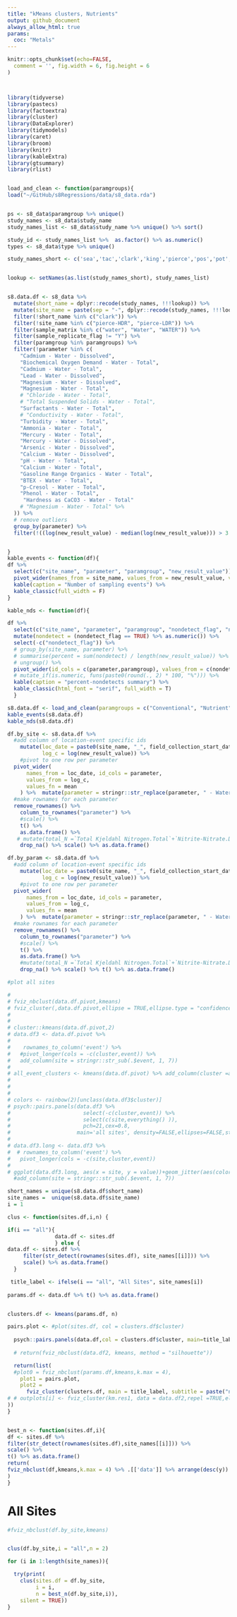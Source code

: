 ```yaml
---
title: "kMeans clusters, Nutrients"
output: github_document
always_allow_html: true
params:
  coc: "Metals"
---
```


```r

knitr::opts_chunk$set(echo=FALSE,
  comment = '', fig.width = 6, fig.height = 6
)



library(tidyverse)
library(pastecs)
library(factoextra)
library(cluster)
library(DataExplorer)
library(tidymodels)
library(caret)
library(broom)
library(knitr)
library(kableExtra)
library(gtsummary)
library(rlist)


load_and_clean <- function(paramgroups){
load("~/GitHub/s8Regressions/data/s8_data.rda")


ps <- s8_data$paramgroup %>% unique()
study_names <- s8_data$study_name
study_names_list <- s8_data$study_name %>% unique() %>% sort()

study_id <- study_names_list %>%  as.factor() %>% as.numeric()
types <- s8_data$type %>% unique()

study_names_short <- c('sea','tac','clark','king','pierce','pos','pot','sno')


lookup <- setNames(as.list(study_names_short), study_names_list)


s8.data.df <- s8_data %>%
  mutate(short_name = dplyr::recode(study_names, !!!lookup)) %>%
  mutate(site_name = paste(sep = "-", dplyr::recode(study_names, !!!lookup), type)) %>%
  filter(!short_name %in% c("clark")) %>%
  filter(!site_name %in% c("pierce-HDR", "pierce-LDR")) %>%
  filter(sample_matrix %in% c("water", "Water", "WATER")) %>%
  filter(sample_replicate_flag != "Y") %>%
  filter(paramgroup %in% paramgroups) %>%
  filter(!parameter %in% c(
    "Cadmium - Water - Dissolved",
    "Biochemical Oxygen Demand - Water - Total",
    "Cadmium - Water - Total",
    "Lead - Water - Dissolved",
    "Magnesium - Water - Dissolved",
    "Magnesium - Water - Total",
    # "Chloride - Water - Total",
    # "Total Suspended Solids - Water - Total",
    "Surfactants - Water - Total",
    # "Conductivity - Water - Total",
    "Turbidity - Water - Total",
    "Ammonia - Water - Total",
    "Mercury - Water - Total", 
    "Mercury - Water - Dissolved", 
    "Arsenic - Water - Dissolved",
    "Calcium - Water - Dissolved",
    "pH - Water - Total", 
    "Calcium - Water - Total", 
    "Gasoline Range Organics - Water - Total",
    "BTEX - Water - Total",
    "p-Cresol - Water - Total",
    "Phenol - Water - Total",
     "Hardness as CaCO3 - Water - Total"
    # "Magnesium - Water - Total" %>%
  )) %>%  
  # remove outliers
  group_by(parameter) %>%
  filter(!((log(new_result_value) - median(log(new_result_value))) > 3 * sd(log(new_result_value)))) %>% ungroup()


}
kable_events <- function(df){
df %>%
  select(c("site_name", "parameter", "paramgroup", "new_result_value")) %>%
  pivot_wider(names_from = site_name, values_from = new_result_value, values_fn = length) %>%
  kable(caption = "Number of sampling events") %>%
  kable_classic(full_width = F)
}

kable_nds <- function(df){

df %>%
  select(c("site_name", "parameter", "paramgroup", "nondetect_flag", "new_result_value")) %>%
  mutate(nondetect = (nondetect_flag == TRUE) %>% as.numeric()) %>%
  select(-c("nondetect_flag")) %>%
  # group_by(site_name, parameter) %>%
  # summarise(percent = sum(nondetect) / length(new_result_value)) %>%
  # ungroup() %>%
  pivot_wider(id_cols = c(parameter,paramgroup), values_from = c(nondetect), names_from = site_name,values_fn = sum) %>%
  # mutate_if(is.numeric, funs(paste0(round(., 2) * 100, "%"))) %>%
  kable(caption = "percent-nondetects summary") %>%
  kable_classic(html_font = "serif", full_width = T)
  }

```

```r

s8.data.df <- load_and_clean(paramgroups = c("Conventional", "Nutrient"))#,"Metal"))
kable_events(s8.data.df)
kable_nds(s8.data.df)
```

```r

df.by_site <- s8.data.df %>%
  #add column of location-event specific ids 
    mutate(loc_date = paste0(site_name, "_", field_collection_start_date), 
           log_c = log(new_result_value)) %>%
    #pivot to one row per parameter  
  pivot_wider(
      names_from = loc_date, id_cols = parameter,
      values_from = log_c,
      values_fn = mean
    ) %>%  mutate(parameter = stringr::str_replace(parameter, " - Water - ", ".")) %>%
  #make rownames for each parameter  
  remove_rownames() %>%
    column_to_rownames("parameter") %>%
    #scale() %>% 
    t() %>%
    as.data.frame() %>%
   # mutate(total_N =`Total Kjeldahl Nitrogen.Total`+`Nitrite-Nitrate.Dissolved` ) %>% log() %>% 
    drop_na() %>% scale() %>% as.data.frame() 

df.by_param <- s8.data.df %>%
  #add column of location-event specific ids 
    mutate(loc_date = paste0(site_name, "_", field_collection_start_date), 
           log_c = log(new_result_value)) %>%
    #pivot to one row per parameter  
  pivot_wider(
      names_from = loc_date, id_cols = parameter,
      values_from = log_c,
      values_fn = mean
    ) %>%  mutate(parameter = stringr::str_replace(parameter, " - Water - ", ".")) %>%
  #make rownames for each parameter  
  remove_rownames() %>%
    column_to_rownames("parameter") %>%
    #scale() %>% 
    t() %>%
    as.data.frame() %>%
    #mutate(total_N =`Total Kjeldahl Nitrogen.Total`+`Nitrite-Nitrate.Dissolved` ) %>% log() %>% 
    drop_na() %>% scale() %>% t() %>% as.data.frame()


```

```r

#plot all sites

# 
# fviz_nbclust(data.df.pivot,kmeans)
# fviz_cluster(,data.df.pivot,ellipse = TRUE,ellipse.type = "confidence",labelsize = 2)
# 
# 
# cluster::kmeans(data.df.pivot,2)
# data.df3 <- data.df.pivot %>%
# 
#    rownames_to_column('event') %>%
#   #pivot_longer(cols = -c(cluster,event)) %>%
#   add_column(site = stringr::str_sub(.$event, 1, 7))
# 
# all_event_clusters <- kmeans(data.df.pivot) %>% add_column(cluster =as.factor(.$cluster))
# 
# 
# 
# colors <- rainbow(2)[unclass(data.df3$cluster)]
# psych::pairs.panels(data.df3 %>%
#                       select(-c(cluster,event)) %>%
#                       select(c(site,everything() )),
#                       pch=21,cex=0.8,
#                     main='all sites', density=FALSE,ellipses=FALSE,stars=TRUE,cex.cor=1,bg=colors)
# 
# data.df3.long <- data.df3 %>%
#  # rownames_to_column('event') %>%
#   pivot_longer(cols = -c(site,cluster,event))
# 
# ggplot(data.df3.long, aes(x = site, y = value))+geom_jitter(aes(color = cluster))
  #add_column(site = stringr::str_sub(.$event, 1, 7))
```

```r
short_names = unique(s8.data.df$short_name)
site_names =  unique(s8.data.df$site_name)
i = 1

clus <- function(sites.df,i,n) {

if(i == "all"){
               data.df <- sites.df
               } else { 
data.df <- sites.df %>%
     filter(str_detect(rownames(sites.df), site_names[[i]])) %>%
     scale() %>% as.data.frame()
  }

 title_label <- ifelse(i == "all", "All Sites", site_names[i])
 
params.df <- data.df %>% t() %>% as.data.frame()


clusters.df <- kmeans(params.df, n)

pairs.plot <- #plot(sites.df, col = clusters.df$cluster)
  
  psych::pairs.panels(data.df,col = clusters.df$cluster, main=title_label,method = 'spearman', lm = TRUE, density=FALSE,ellipses=FALSE,stars=TRUE)#cex.cor=1,
                     
  # return(fviz_nbclust(data.df2, kmeans, method = "silhouette"))

  return(list(
  #plot0 = fviz_nbclust(params.df,kmeans,k.max = 4), 
    plot1 = pairs.plot,
    plot2 =
      fviz_cluster(clusters.df, main = title_label, subtitle = paste("n =", ncol(params.df), ", k = ",n), data = params.df, repel = TRUE, show.clust.cent = FALSE, ellipse.type = "confidence", ellipse.level = 0.90)
# # outplots[i] <- fviz_cluster(km.res1, data = data.df2,repel =TRUE,ellipse.type = "convex",show.clust.cent = FALSE)
))
}



```
```r
best_n <- function(sites.df,i){
df <- sites.df %>%
filter(str_detect(rownames(sites.df),site_names[[i]])) %>%
scale() %>%
t() %>% as.data.frame()
return(
fviz_nbclust(df,kmeans,k.max = 4) %>% .[['data']] %>% arrange(desc(y)) %>% .[1,'clusters'] %>% as.numeric()
)
}

```

# All Sites 

```r

#fviz_nbclust(df.by_site,kmeans)


clus(df.by_site,i = "all",n = 2)

```



```r


  
for (i in 1:length(site_names)){

  try(print(
    clus(sites.df = df.by_site,
         i = i,
         n = best_n(df.by_site,i)),
    silent = TRUE))
}


```
